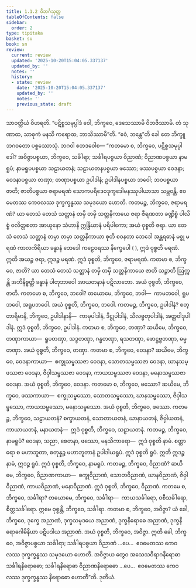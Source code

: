 ```yaml
---
title: 1.1.2 ဝိဘင်္ဂသုတ္တ
tableOfContents: false
sidebar:
  order: 2
type: tipitaka
basket: su
book: sn
review:
  current: review
  updated: '2025-10-20T15:04:05.337137'
  updated_by: ''
  notes: ''
  history:
  - state: review
    date: '2025-10-20T15:04:05.337137'
    updated_by: ''
    notes: ''
    previous_state: draft
---
```



<DynamicBreadcrumb />


<ReviewStatus review={frontmatter.review} showDetails={true} />

<HypothesisAnnotation frontmatter={frontmatter} />

<Division number="2" book="sn" e="ch" v="18" p="279">

<Paragraph number="6" book="sn">
သာဝတ္ထိယံ ဝိဟရတိ. “ပဋိစ္စသမုပ္ပါဒံ ဝေါ, ဘိက္ခဝေ, ဒေသေဿာမိ ဝိဘဇိဿာမိ. တံ သုဏာထ, သာဓုကံ မနသိ ကရောထ, ဘာသိဿာမီ”တိ. “ဧဝံ, ဘန္တေ”တိ ခေါ တေ ဘိက္ခူ ဘဂဝတော ပစ္စဿောသုံ. ဘဂဝါ ဧတဒဝေါစ—
</Paragraph>

<Paragraph number="7" book="sn">
“ကတမော စ, ဘိက္ခဝေ, ပဋိစ္စသမုပ္ပါဒေါ? အဝိဇ္ဇာပစ္စယာ, ဘိက္ခဝေ, သင်္ခါရာ; သင်္ခါရပစ္စယာ ဝိညာဏံ; ဝိညာဏပစ္စယာ နာမရူပံ; နာမရူပပစ္စယာ သဠာယတနံ; သဠာယတနပစ္စယာ ဖဿော; ဖဿပစ္စယာ ဝေဒနာ; ဝေဒနာပစ္စယာ တဏှာ; တဏှာပစ္စယာ ဥပါဒါနံ; ဥပါဒါနပစ္စယာ ဘဝေါ; ဘဝပစ္စယာ ဇာတိ; ဇာတိပစ္စယာ ဇရာမရဏံ သောကပရိဒေဝဒုက္ခဒေါမနဿုပါယာသာ သမ္ဘဝန္တိ. ဧဝမေတဿ ကေဝလဿ ဒုက္ခက္ခန္ဓဿ သမုဒယော ဟောတိ.
</Paragraph>

<Paragraph number="8" book="sn">
ကတမဉ္စ, ဘိက္ခဝေ, ဇရာမရဏံ? ယာ တေသံ တေသံ သတ္တာနံ တမှိ တမှိ သတ္တနိကာယေ ဇရာ ဇီရဏတာ ခဏ္ဍိစ္စံ ပါလိစ္စံ ဝလိတ္တစတာ အာယုနော သံဟာနိ ဣန္ဒြိယာနံ ပရိပါကော; အယံ ဝုစ္စတိ ဇရာ. ယာ တေသံ တေသံ သတ္တာနံ တမှာ တမှာ သတ္တနိကာယာ စုတိ စဝနတာ ဘေဒေါ အန္တရဓာနံ မစ္စု မရဏံ ကာလကိရိယာ ခန္ဓာနံ ဘေဒေါ ကဠေဝရဿ နိက္ခေပေါ ( ), ဣဒံ ဝုစ္စတိ မရဏံ. ဣတိ အယဉ္စ ဇရာ, ဣဒဉ္စ မရဏံ. ဣဒံ ဝုစ္စတိ, ဘိက္ခဝေ, ဇရာမရဏံ.
</Paragraph>

<Paragraph number="9" book="sn">
ကတမာ စ, ဘိက္ခဝေ, ဇာတိ? ယာ တေသံ တေသံ သတ္တာနံ တမှိ တမှိ သတ္တနိကာယေ ဇာတိ သဉ္ဇာတိ ဩက္ကန္တိ အဘိနိဗ္ဗတ္တိ ခန္ဓာနံ ပါတုဘာဝေါ အာယတနာနံ ပဋိလာဘော. အယံ ဝုစ္စတိ, ဘိက္ခဝေ, ဇာတိ.
</Paragraph>

<Paragraph number="10" book="sn">
ကတမော စ, ဘိက္ခဝေ, ဘဝေါ? တယောမေ, ဘိက္ခဝေ, ဘဝါ—  ကာမဘဝေါ, ရူပဘဝေါ, အရူပဘဝေါ. အယံ ဝုစ္စတိ, ဘိက္ခဝေ, ဘဝေါ.
</Paragraph>

<Paragraph number="11" book="sn">
ကတမဉ္စ, ဘိက္ခဝေ, ဥပါဒါနံ? စတ္တာရိမာနိ, ဘိက္ခဝေ, ဥပါဒါနာနိ—  ကာမုပါဒါနံ, ဒိဋ္ဌုပါဒါနံ, သီလဗ္ဗတုပါဒါနံ, အတ္တဝါဒုပါဒါနံ. ဣဒံ ဝုစ္စတိ, ဘိက္ခဝေ, ဥပါဒါနံ.
</Paragraph>

<Paragraph number="12" book="sn">
ကတမာ စ, ဘိက္ခဝေ, တဏှာ? ဆယိမေ, ဘိက္ခဝေ, တဏှာကာယာ—  ရူပတဏှာ, သဒ္ဒတဏှာ, ဂန္ဓတဏှာ, ရသတဏှာ, ဖောဋ္ဌဗ္ဗတဏှာ, ဓမ္မတဏှာ. အယံ ဝုစ္စတိ, ဘိက္ခဝေ, တဏှာ.
</Paragraph>

<Paragraph number="13" book="sn">
ကတမာ စ, ဘိက္ခဝေ, ဝေဒနာ? ဆယိမေ, ဘိက္ခဝေ, ဝေဒနာကာယာ—  စက္ခုသမ္ဖဿဇာ ဝေဒနာ, သောတသမ္ဖဿဇာ ဝေဒနာ, ဃာနသမ္ဖဿဇာ ဝေဒနာ, ဇိဝှါသမ္ဖဿဇာ ဝေဒနာ, ကာယသမ္ဖဿဇာ ဝေဒနာ, မနောသမ္ဖဿဇာ ဝေဒနာ. အယံ ဝုစ္စတိ, ဘိက္ခဝေ, ဝေဒနာ.
</Paragraph>

<Paragraph number="14" book="sn">
ကတမော စ, ဘိက္ခဝေ, ဖဿော? ဆယိမေ, ဘိက္ခဝေ, ဖဿကာယာ—  စက္ခုသမ္ဖဿော, သောတသမ္ဖဿော, ဃာနသမ္ဖဿော, ဇိဝှါသမ္ဖဿော, ကာယသမ္ဖဿော, မနောသမ္ဖဿော. အယံ ဝုစ္စတိ, ဘိက္ခဝေ, ဖဿော.
</Paragraph>

<Paragraph number="15" book="sn">
ကတမဉ္စ, ဘိက္ခဝေ, သဠာယတနံ? စက္ခာယတနံ, သောတာယတနံ, ဃာနာယတနံ, ဇိဝှါယတနံ, ကာယာယတနံ, မနာယတနံ—  ဣဒံ ဝုစ္စတိ, ဘိက္ခဝေ, သဠာယတနံ.
</Paragraph>

<Paragraph number="16" book="sn">
ကတမဉ္စ, ဘိက္ခဝေ, နာမရူပံ? ဝေဒနာ, သညာ, စေတနာ, ဖဿော, မနသိကာရော—  ဣဒံ ဝုစ္စတိ နာမံ. စတ္တာရော စ မဟာဘူတာ, စတုန္နဉ္စ မဟာဘူတာနံ ဥပါဒါယရူပံ. ဣဒံ ဝုစ္စတိ ရူပံ. ဣတိ ဣဒဉ္စ နာမံ, ဣဒဉ္စ ရူပံ. ဣဒံ ဝုစ္စတိ, ဘိက္ခဝေ, နာမရူပံ.
</Paragraph>

<Paragraph number="17" book="sn">
ကတမဉ္စ, ဘိက္ခဝေ, ဝိညာဏံ? ဆယိမေ, ဘိက္ခဝေ, ဝိညာဏကာယာ—  စက္ခုဝိညာဏံ, သောတဝိညာဏံ, ဃာနဝိညာဏံ, ဇိဝှါဝိညာဏံ, ကာယဝိညာဏံ, မနောဝိညာဏံ. ဣဒံ ဝုစ္စတိ, ဘိက္ခဝေ, ဝိညာဏံ.
</Paragraph>

<Paragraph number="18" book="sn">
ကတမေ စ, ဘိက္ခဝေ, သင်္ခါရာ? တယောမေ, ဘိက္ခဝေ, သင်္ခါရာ—  ကာယသင်္ခါရော, ဝစီသင်္ခါရော, စိတ္တသင်္ခါရော. ဣမေ ဝုစ္စန္တိ, ဘိက္ခဝေ, သင်္ခါရာ.
</Paragraph>

<Paragraph number="19" book="sn">
ကတမာ စ, ဘိက္ခဝေ, အဝိဇ္ဇာ? ယံ ခေါ, ဘိက္ခဝေ, ဒုက္ခေ အညာဏံ, ဒုက္ခသမုဒယေ အညာဏံ, ဒုက္ခနိရောဓေ အညာဏံ, ဒုက္ခနိရောဓဂါမိနိယာ ပဋိပဒါယ အညာဏံ. အယံ ဝုစ္စတိ, ဘိက္ခဝေ, အဝိဇ္ဇာ.
</Paragraph>

<Paragraph number="20" book="sn">
ဣတိ ခေါ, ဘိက္ခဝေ, အဝိဇ္ဇာပစ္စယာ သင်္ခါရာ; သင်္ခါရပစ္စယာ ဝိညာဏံ …ပေ…  ဧဝမေတဿ ကေဝလဿ ဒုက္ခက္ခန္ဓဿ သမုဒယော ဟောတိ. အဝိဇ္ဇာယ တွေဝ အသေသဝိရာဂနိရောဓာ သင်္ခါရနိရောဓော; သင်္ခါရနိရောဓာ ဝိညာဏနိရောဓော …ပေ…  ဧဝမေတဿ ကေဝလဿ ဒုက္ခက္ခန္ဓဿ နိရောဓော ဟောတီ”တိ.

</Paragraph>
</Division>

<Paragraph number="21" type="center" book="sn">
ဒုတိယံ.
</Paragraph>